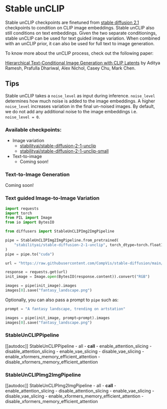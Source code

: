 <!--Copyright 2023 The HuggingFace Team. All rights reserved.

Licensed under the Apache License, Version 2.0 (the "License"); you may not use this file except in compliance with
the License. You may obtain a copy of the License at

http://www.apache.org/licenses/LICENSE-2.0

Unless required by applicable law or agreed to in writing, software distributed under the License is distributed on
an "AS IS" BASIS, WITHOUT WARRANTIES OR CONDITIONS OF ANY KIND, either express or implied. See the License for the
specific language governing permissions and limitations under the License.
-->

# Stable unCLIP

Stable unCLIP checkpoints are finetuned from [stable diffusion 2.1](./stable_diffusion_2) checkpoints to condition on CLIP image embeddings.
Stable unCLIP also still conditions on text embeddings. Given the two separate conditionings, stable unCLIP can be used
for text guided image variation. When combined with an unCLIP prior, it can also be used for full text to image generation.

To know more about the unCLIP process, check out the following paper:

[Hierarchical Text-Conditional Image Generation with CLIP Latents](https://arxiv.org/abs/2204.06125) by Aditya Ramesh, Prafulla Dhariwal, Alex Nichol, Casey Chu, Mark Chen.

## Tips

Stable unCLIP takes a `noise_level` as input during inference. `noise_level` determines how much noise is added 
to the image embeddings. A higher `noise_level` increases variation in the final un-noised images. By default, 
we do not add any additional noise to the image embeddings i.e. `noise_level = 0`.

### Available checkpoints:

* Image variation
	* [stabilityai/stable-diffusion-2-1-unclip](https://hf.co/stabilityai/stable-diffusion-2-1-unclip)
	* [stabilityai/stable-diffusion-2-1-unclip-small](https://hf.co/stabilityai/stable-diffusion-2-1-unclip-small)
* Text-to-image 
	* Coming soon!

### Text-to-Image Generation

Coming soon!


### Text guided Image-to-Image Variation

```python
import requests
import torch
from PIL import Image
from io import BytesIO

from diffusers import StableUnCLIPImg2ImgPipeline

pipe = StableUnCLIPImg2ImgPipeline.from_pretrained(
    "stabilityai/stable-diffusion-2-1-unclip", torch_dtype=torch.float16, variation="fp16"
)
pipe = pipe.to("cuda")

url = "https://raw.githubusercontent.com/CompVis/stable-diffusion/main/assets/stable-samples/img2img/sketch-mountains-input.jpg"

response = requests.get(url)
init_image = Image.open(BytesIO(response.content)).convert("RGB")

images = pipe(init_image).images
images[0].save("fantasy_landscape.png")
```

Optionally, you can also pass a prompt to `pipe` such as:

```python 
prompt = "A fantasy landscape, trending on artstation"

images = pipe(init_image, prompt=prompt).images
images[0].save("fantasy_landscape.png")
```

### StableUnCLIPPipeline

[[autodoc]] StableUnCLIPPipeline
	- all
	- __call__
	- enable_attention_slicing
	- disable_attention_slicing
	- enable_vae_slicing
	- disable_vae_slicing
	- enable_xformers_memory_efficient_attention
	- disable_xformers_memory_efficient_attention


### StableUnCLIPImg2ImgPipeline

[[autodoc]] StableUnCLIPImg2ImgPipeline
	- all
	- __call__
	- enable_attention_slicing
	- disable_attention_slicing
	- enable_vae_slicing
	- disable_vae_slicing
	- enable_xformers_memory_efficient_attention
	- disable_xformers_memory_efficient_attention
    